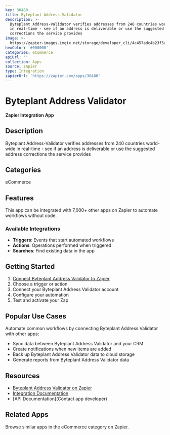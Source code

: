 ```yaml
---
key: 30480
title: Byteplant Address Validator
description: >-
  Byteplant Address-Validator verifies addresses from 240 countries world-wide
  in real-time - see if an address is deliverable or use the suggested address
  corrections the service provides
image: >-
  https://zapier-images.imgix.net/storage/developer_cli/4c457adc4b23f5adf21729438f7d4d4a.png?auto=format%2Ccompress&ixlib=python-3.0.0&q=50
hexColor: '#000000'
categories: eCommerce
apiUrl: ''
collection: Apps
source: zapier
type: Integration
zapierUrl: 'https://zapier.com/apps/30480'
---
```

# Byteplant Address Validator

**Zapier Integration App**

## Description

Byteplant Address-Validator verifies addresses from 240 countries world-wide in real-time - see if an address is deliverable or use the suggested address corrections the service provides

## Categories

eCommerce

## Features

This app can be integrated with 7,000+ other apps on Zapier to automate workflows without code.

### Available Integrations

- **Triggers**: Events that start automated workflows
- **Actions**: Operations performed when triggered
- **Searches**: Find existing data in the app

## Getting Started

1. [Connect Byteplant Address Validator to Zapier](https://zapier.com/apps/30480)
2. Choose a trigger or action
3. Connect your Byteplant Address Validator account
4. Configure your automation
5. Test and activate your Zap

## Popular Use Cases

Automate common workflows by connecting Byteplant Address Validator with other apps:

- Sync data between Byteplant Address Validator and your CRM
- Create notifications when new items are added
- Back up Byteplant Address Validator data to cloud storage
- Generate reports from Byteplant Address Validator data

## Resources

- [Byteplant Address Validator on Zapier](https://zapier.com/apps/30480)
- [Integration Documentation](https://zapier.com/apps/30480/integrations)
- [API Documentation](Contact app developer)

## Related Apps

Browse similar apps in the eCommerce category on Zapier.
